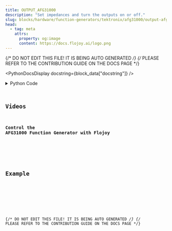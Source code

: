 ```yaml
---
title: OUTPUT_AFG31000
description: "Set impedances and turn the outputs on or off."
slug: blocks/hardware/function-generators/tektronix/afg31000/output-afg31000
head:
  - tag: meta
    attrs:
      property: og:image
      content: https://docs.flojoy.ai/logo.png
---
```


{/* DO NOT EDIT THIS FILE! IT IS BEING AUTO GENERATED */}
{/* PLEASE REFER TO THE CONTRIBUTION GUIDE ON THE DOCS PAGE */}


<PythonDocsDisplay docstring={block_data["docstring"]} />
<details>
<summary>Python Code</summary>



<Code code={pythonCode} lang="py" wrap theme="dracula" />

[Find this Flojoy Block on GitHub](https://github.com/flojoy-ai/blocks/blob/main/blocks/HARDWARE/FUNCTION_GENERATORS/TEKTRONIX/AFG31000/OUTPUT_AFG31000/OUTPUT_AFG31000.py)

</details>

## Videos


### Control the AFG31000 Function Generator with Flojoy

<div className="not-content">
  <YouTube id="https://www.youtube.com/watch?v=pEJ8JgsIYNo" />
</div>

## Example


<GetHelpWidget />


<AppDisplay app={app} blockName="OUTPUT_AFG31000" client:visible />


<Example />

{/* DO NOT EDIT THIS FILE! IT IS BEING AUTO GENERATED */}
{/* PLEASE REFER TO THE CONTRIBUTION GUIDE ON THE DOCS PAGE */}
